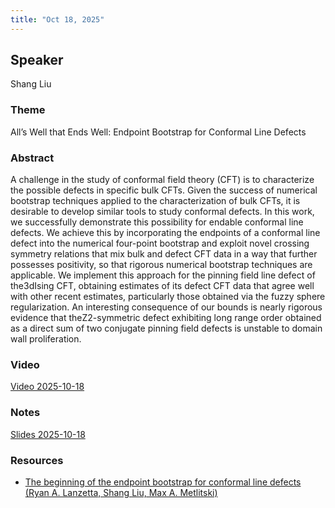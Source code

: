 ```yaml
---
title: "Oct 18, 2025"
---
```


## Speaker
Shang Liu

### Theme
All's Well that Ends Well: Endpoint Bootstrap for Conformal Line Defects

### Abstract
A challenge in the study of conformal field theory (CFT) is to characterize the possible defects in specific bulk CFTs. Given the success of numerical bootstrap techniques applied to the characterization of bulk CFTs, it is desirable to develop similar tools to study conformal defects. In this work, we successfully demonstrate this possibility for endable conformal line defects. We achieve this by incorporating the endpoints of a conformal line defect into the numerical four-point bootstrap and exploit novel crossing symmetry relations that mix bulk and defect CFT data in a way that further possesses positivity, so that rigorous numerical bootstrap techniques are applicable. We implement this approach for the pinning field line defect of the3dIsing CFT, obtaining estimates of its defect CFT data that agree well with other recent estimates, particularly those obtained via the fuzzy sphere regularization. An interesting consequence of our bounds is nearly rigorous evidence that theZ2-symmetric defect exhibiting long range order obtained as a direct sum of two conjugate pinning field defects is unstable to domain wall proliferation.

### Video  
[Video 2025-10-18](https://drive.google.com/file/d/1TaZsLEdFBS6s_gbZi1Un9cjtC-P78a7z/view?usp=sharing)

### Notes  
[Slides 2025-10-18](https://drive.google.com/file/d/1kPgxSTn8fviDxa8HAV0gDECtDXAZrKM2/view?usp=sharing)

### Resources  
- [The beginning of the endpoint bootstrap for conformal line defects (Ryan A. Lanzetta, Shang Liu, Max A. Metlitski)](https://arxiv.org/abs/2508.14964)